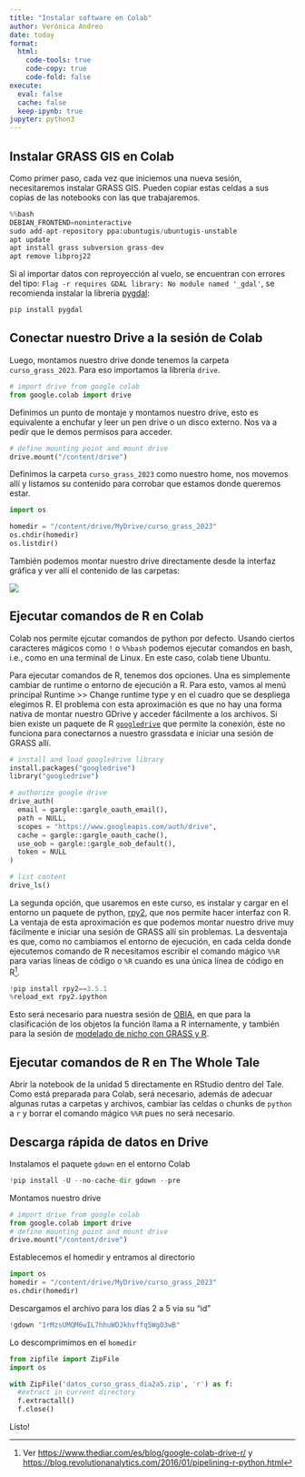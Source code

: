 ```yaml
---
title: "Instalar software en Colab"
author: Verónica Andreo
date: today
format:
  html:
    code-tools: true
    code-copy: true
    code-fold: false
execute:
  eval: false
  cache: false
  keep-ipynb: true
jupyter: python3
---
```


## Instalar GRASS GIS en Colab

Como primer paso, cada vez que iniciemos una nueva sesión, necesitaremos 
instalar GRASS GIS. Pueden copiar estas celdas a sus copias de las 
notebooks con las que trabajaremos.

```python
%%bash
DEBIAN_FRONTEND=noninteractive 
sudo add-apt-repository ppa:ubuntugis/ubuntugis-unstable 
apt update 
apt install grass subversion grass-dev
apt remove libproj22
```

:::{.callout-note}
Si al importar datos con reproyección al vuelo, se encuentran con errores del 
tipo: `Flag -r requires GDAL library: No module named '_gdal'`, se recomienda
instalar la librería [pygdal](https://github.com/nextgis/pygdal):

```python
pip install pygdal
```
:::

## Conectar nuestro Drive a la sesión de Colab

Luego, montamos nuestro drive donde tenemos la carpeta `curso_grass_2023`. Para 
eso importamos la librería `drive`.

```python
# import drive from google colab
from google.colab import drive 
```

Definimos un punto de montaje y montamos nuestro drive, esto es equivalente
a enchufar y leer un pen drive o un disco externo. Nos va a pedir que le 
demos permisos para acceder.

```python
# define mounting point and mount drive
drive.mount("/content/drive")
```

Definimos la carpeta `curso_grass_2023` como nuestro home, nos movemos allí
y listamos su contenido para corrobar que estamos donde queremos estar.

```python
import os

homedir = "/content/drive/MyDrive/curso_grass_2023"
os.chdir(homedir)
os.listdir()
```

También podemos montar nuestro drive directamente desde la interfaz gráfica y
ver allí el contenido de las carpetas:

![](assets/img/colab_mount_gdrive.png)

## Ejecutar comandos de R en Colab

Colab nos permite ejcutar comandos de python por defecto. Usando ciertos
caracteres mágicos como `!` o `%%bash` podemos ejecutar comandos
en bash, i.e., como en una terminal de Linux. En este caso, colab tiene
Ubuntu.

Para ejecutar comandos de R, tenemos dos opciones. Una es simplemente 
cambiar de runtime o entorno de ejecución a R. Para esto, vamos al menú 
principal Runtime >> Change runtime type y en el cuadro que se despliega 
elegimos R. El problema con esta aproximación es que no hay una forma
nativa de montar nuestro GDrive y acceder fácilmente a los archivos.
Si bien existe un paquete de R 
[`googledrive`](https://googledrive.tidyverse.org/index.html) que permite
la conexión, éste no funciona para conectarnos a nuestro grassdata e iniciar
una sesión de GRASS allí.

```python
# install and load googledrive library
install.packages("googledrive")
library("googledrive")

# authorize google drive
drive_auth(
  email = gargle::gargle_oauth_email(),
  path = NULL,
  scopes = "https://www.googleapis.com/auth/drive",
  cache = gargle::gargle_oauth_cache(),
  use_oob = gargle::gargle_oob_default(),
  token = NULL
)

# list content
drive_ls()
```

La segunda opción, que usaremos en este curso, es instalar y cargar en el entorno
un paquete de python, [rpy2](https://rpy2.github.io/), que nos permite hacer 
interfaz con R. 
La ventaja de esta aproximación es que podemos montar nuestro drive muy fácilmente
e iniciar una sesión de GRASS allí sin problemas. 
La desventaja es que, como no cambiamos el entorno de ejecución, en cada celda 
donde ejecutemos comando de R necesitamos escribir el comando mágico `%%R` para 
varias líneas de código o `%R` cuando es una única línea de código en
R^[Ver <https://www.thediar.com/es/blog/google-colab-drive-r/> y <https://blog.revolutionanalytics.com/2016/01/pipelining-r-python.html>].

```python
!pip install rpy2==3.5.1
%reload_ext rpy2.ipython
```

Esto será necesario para nuestra sesión de [OBIA](unidad_3/exercise_obia.html), 
en que para la clasificación de los objetos la función llama a R internamente, 
y también para la sesión de 
[modelado de nicho con GRASS y R](unidad_5/grass_and_r_sdm.html). 

## Ejecutar comandos de R en The Whole Tale

Abrir la notebook de la unidad 5 directamente en RStudio dentro del Tale. Como
está preparada para Colab, será necesario, además de adecuar algunas rutas a 
carpetas y archivos, cambiar las celdas o chunks de `python` a `r` y borrar el 
comando mágico `%%R` pues no será necesario.

## Descarga rápida de datos en Drive

Instalamos el paquete `gdown` en el entorno Colab

```python
!pip install -U --no-cache-dir gdown --pre
```

Montamos nuestro drive

```python
# import drive from google colab
from google.colab import drive 
# define mounting point and mount drive
drive.mount("/content/drive")
```

Establecemos el homedir y entramos al directorio

```python
import os
homedir = "/content/drive/MyDrive/curso_grass_2023"
os.chdir(homedir)
```

Descargamos el archivo para los días 2 a 5 via su "id"

```python
!gdown "1rMzsUMQM6wIL7hhuWDJkhvffq5WgO3wB"
```

Lo descomprimimos en el `homedir` 

```python
from zipfile import ZipFile
import os

with ZipFile('datos_curso_grass_dia2a5.zip', 'r') as f:
  #extract in current directory
  f.extractall()
  f.close()
```

Listo!

